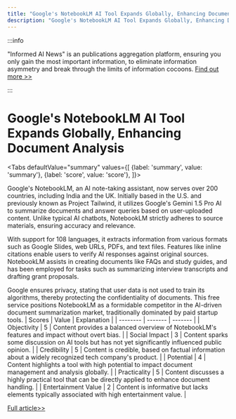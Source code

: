```yaml
---
title: "Google's NotebookLM AI Tool Expands Globally, Enhancing Document Analysis"
description: "Google's NotebookLM AI Tool Expands Globally, Enhancing Document Analysis"
---
```



:::info

"Informed AI News" is an publications aggregation platform, ensuring you only gain the most important information, to eliminate information asymmetry and break through the limits of information cocoons.  [Find out more >>](/)

:::

# Google's NotebookLM AI Tool Expands Globally, Enhancing Document Analysis


<Tabs
	defaultValue="summary"
	values={[
	{label: 'summary', value: 'summary'},
	{label: 'score', value: 'score'},
]}>
<TabItem value="summary">


Google's NotebookLM, an AI note-taking assistant, now serves over 200 countries, including India and the UK. Initially based in the U.S. and previously known as Project Tailwind, it utilizes Google's Gemini 1.5 Pro AI to summarize documents and answer queries based on user-uploaded content. Unlike typical AI chatbots, NotebookLM strictly adheres to source materials, ensuring accuracy and relevance.

With support for 108 languages, it extracts information from various formats such as Google Slides, web URLs, PDFs, and text files. Features like inline citations enable users to verify AI responses against original sources. NotebookLM assists in creating documents like FAQs and study guides, and has been employed for tasks such as summarizing interview transcripts and drafting grant proposals.

Google ensures privacy, stating that user data is not used to train its algorithms, thereby protecting the confidentiality of documents. This free service positions NotebookLM as a formidable competitor in the AI-driven document summarization market, traditionally dominated by paid startup tools.
</TabItem>
<TabItem value="score">
	| Scores     | Value   | Explanation |
	| -------- | ------- | ------- |
	| Objectivity  | 5    | Content provides a balanced overview of NotebookLM's features and impact without overt bias.    |
	| Social Impact | 3     | Content sparks some discussion on AI tools but has not yet significantly influenced public opinion.    |
	| Credibility    | 5    | Content is credible, based on factual information about a widely recognized tech company's product.    |
	| Potential    | 4    | Content highlights a tool with high potential to impact document management and analysis globally.    |
	| Practicality    | 5    | Content discusses a highly practical tool that can be directly applied to enhance document handling.    |
	| Entertainment Value    | 2    | Content is informative but lacks elements typically associated with high entertainment value.    |
</TabItem>
</Tabs>

[Full article>>](https://techcrunch.com/2024/06/06/googles-ai-powered-notebooklm-expands-to-india-uk-and-over-200-other-countries/)
